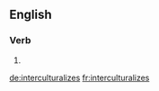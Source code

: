 ==English==

===Verb===
{{head|en|verb form}}

# {{en-third-person singular of|interculturalize}}

[[de:interculturalizes]]
[[fr:interculturalizes]]
